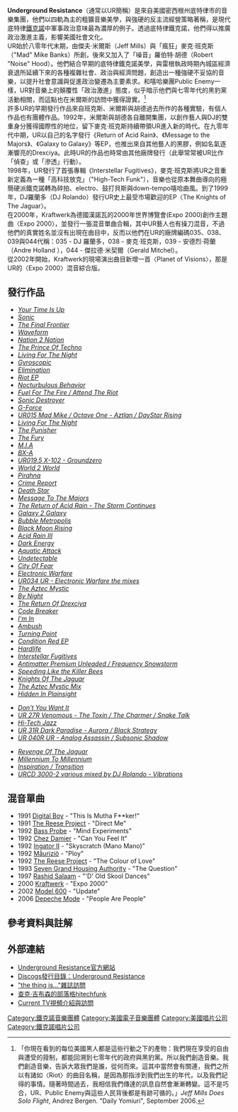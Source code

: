 {{Infobox musical artist
| Name            = Underground Resistance
| Img             =Underground_Resistance.jpg
| Img_capt        =Underground Resistance 集團標幟
| Background      = group_or_band
| Origin          = {{Flagicon|USA}} [[美國|美國]][[密西根州|密西根州]][[底特律市|底特律市]]
| Genre           = [[鐵克諾|鐵克諾]] 
| Years_active    = 1989年—至今
| Label           = Underground Resistance<br />Somewhere In Detroit (SID)
| Associated_acts = Drexciya<br />馬克·佛洛依德（Marc Floyd）<br />DJ羅蘭多（DJ Rolando）<br />詹姆斯·彭寧頓（James Pennington）<br />布萊克·巴克斯特（Blake Baxter）<br />查克·吉布森（Chuck Gibson）<br />傑拉德·米契爾（Gerald Mitchel）<br />DJ 3000<br />DJ斯庫爾吉（DJ Skurge）<br />DJ德克斯（DJ Dex）<br />DJ S2<br />The Vision<br />巴茲·句爾伊（Buzz Boree）<br />Suburban Knight<br />The Unknown Soldier<br />DJ迪吉托（DJ Di'jital）<br />克勞迪·楊（Claude Young）<br />Galaxy 2 Galaxy
| URL             =  [www.undergroundresistance.com]
| Current_members = 麥克·班克斯（Mike Banks）<br />DJ 3000<br />DJ德克斯（DJ Dex）<br />DJ S2<br />The Vision<br />巴茲·包爾伊（Buzz Boree）<br />Suburban Knight<br />The Unknown Soldier<br />DJ斯庫爾吉（DJ Skurge）
| Past_members    = 傑夫·米爾斯（Jeff Mills）<br />克勞迪·楊（Claude Young）<br />羅伯特·胡德（Robert Hood）<br />DJ羅蘭多（DJ Rolando）
}}
'''Underground Resistance'''（通常以UR簡稱）是來自美國密西根州底特律市的音樂集團，他們以四軌為主的粗獷音樂美學，與強硬的反主流經營策略著稱，是現代底特律[[鐵克諾|鐵克諾]]中軍事政治意味最為濃厚的例子。透過底特律鐵克諾，他們得以推廣政治激進主義，影響美國社會文化。<br />

UR始於八零年代末期，由傑夫·米爾斯（Jeff Mills）與「瘋狂」麥克·班克斯（"Mad" Mike Banks）所創，後來又加入了「噪音」羅伯特·胡德（Robert "Noise" Hood）。他們結合早期的底特律鐵克諾美學，與雷根執政時期內城區經濟衰退所延續下來的各種複雜社會、政治與經濟問題，創造出一種強硬不妥協的音樂，以提升社會意識與促進政治變遷為主要素求。和嘻哈樂團Public Enemy一樣，UR對音樂上的顛覆性「政治激進」態度，似乎暗示他們與七零年代的黑豹黨活動相關，而這點也在米爾斯的訪問中獲得證實。<ref>「你現在看到的每位美國黑人都是這些行動之下的產物：我們現在享受的自由與遭受的箝制，都能回溯到七零年代的政府與黑豹黨。所以我們創造音樂。我們創造音樂，告訴大眾我們是誰，從何而來。這其中當然會有關連，我們之所以有諸如〈Riot〉的曲目名稱，是因為那指涉到我們出生的年代，以及我們記得的事情。隨著時間過去，我相信我們傳達的訊息自然會漸漸轉變。這不是巧合，UR、Public Enemy與這些人民背後都是有跡可循的。」''Jeff Mills Does Solo Flight'', Andrez Bergen. "Daily Yomiuri", September 2006.</ref><br />

許多UR的早期發行作品來自班克斯、米爾斯與胡德過去所作的各種實驗，有個人作品也有團體作品。1992年，米爾斯與胡德各自離開集團，以創作藝人與DJ的雙重身分獲得國際性的地位，留下麥克·班克斯持續帶領UR進入新的時代。在九零年代中期，UR以自己的名字發行《Return of Acid Rain》、《Message to the Majors》、《Galaxy to Galaxy》等EP，也推出來自其他藝人的黑膠，例如名氣逐漸響亮的Drexciya。此時UR的作品也時常由其他廠牌發行（此舉常常被UR比作「偵查」或「滲透」行動）。<br />

1998年，UR發行了首張專輯《Interstellar Fugitives》，麥克·班克斯將UR之音重新定義為一種「高科技放克」（"High-Tech Funk"），音樂也從原本舞曲導向的極簡硬派鐵克諾轉為碎拍、electro、鼓打貝斯與down-tempo嘻哈曲風。到了1999年，DJ羅蘭多（DJ Rolando）發行UR史上最受市場歡迎的EP〈The Knights of The Jaguar〉。<br />

在2000年，Kraftwerk為德國漢諾瓦的2000年世界博覽會(Expo 2000)創作主題曲〈Expo 2000〉，並發行一張混音單曲合輯，其中UR藝人也有操刀混音，不過他們的真實姓名並沒有出現在曲目中，反而以他們在UR的廠牌編碼035、038、039與044代稱：035 - DJ 羅蘭多，038 - 麥克·班克斯，039 - 安德烈·荷蘭（Andre Holland ），044 - 傑拉德·米契爾（Gerald Mitchel）。<br />

從2002年開始，Kraftwerk的現場演出曲目新增一首〈Planet of Visions〉，那是UR的〈Expo 2000〉混音綜合版。

== 發行作品 ==
* ''[[UR001_UR_+_Yolanda_-_Your_Time_Is_Up_(album)|Your Time Is Up]]''
* ''[[UR002_UR_-_Sonic_(album)|Sonic]]''
* ''[[UR003_UR_-_The_Final_Frontier_(album)|The Final Frontier]]''
* ''[[UR004_UR_-_Waveform_(album)|Waveform]]''
* ''[[UR005_UR_-_Nation_2_Nation_(album)|Nation 2 Nation]]''
* ''[[UR006_Blake_Baxter_-_The_Prince_Of_Techno_(album)|The Prince Of Techno]]''
* ''[[UR007_UR_featuring_Yolanda_-_Living_For_The_Night_(album)|Living For The Night]]''
* ''[[UR008_The_Vision_-_Gyroscopic_(album)|Gyroscopic]]''
* ''[[UR009_UR_+_Yolanda_-_Elimination_(remix)_(album)|Elimination]]''
* ''[[UR010_UR_-_Riot_EP_(album)|Riot EP]]''
* ''[[UR011_Suburban_Knight_-_Nocturbulous_Behavior_(album)|Nocturbulous Behavior]]''
* ''[[UR012_UR_-_Fuel_For_The_Fire_/_Attend_The_Riot_(album)|Fuel For The Fire / Attend The Riot]]''
* ''[[UR013_X-101_-_Sonic_Destroyer_(LP)_(album)|Sonic Destroyer]]''
* ''[[UR013.5_X-101_-_G-Force_(album)|G-Force]]''
* ''[[UR015_Mad_Mike_/_Octave_One_-_Aztlan_/_DayStar_Rising_(12")_(album)|UR015 Mad Mike / Octave One - Aztlan / DayStar Rising]]''
* ''[[UR016_UR_+_Yolanda_-_Living_For_The_Night_(remix)_(album)|Living For The Night]]''
* ''[[UR017_UR_-_The_Punisher_(album)|The Punisher]]''
* ''[[UR018_UR_-_The_Fury_(1991)_(album)|The Fury]]''
* ''[[UR018_UR_-_M.I.A_(1999)_(album)|M.I.A]]''
* ''[[UR019_X-102_-_BX-A_(album)|BX-A]]''
* ''[[UR019.5_X-102_-_Groundzero_(album)|UR019.5 X-102 - Groundzero]]''
* ''[[UR020_UR_-_World_2_World_(album)|World 2 World]]''
* ''[[UR021_UR_-_Pirahna_(1992)_(album)|Pirahna]]''
* ''[[UR021_UR_-_Crime_Report_(1998)_(album)|Crime Report]]''
* ''[[UR022_UR_-_Death_Star_(album)|Death Star]]''
* ''[[UR023_UR_-_Message_To_The_Majors_(album)|Message To The Majors]]''
* ''[[UR024_UR_-_The_Return_of_Acid_Rain_-_The_Storm_Continues_(album)|The Return of Acid Rain - The Storm Continues]]''
* ''[[UR025_UR_-_Galaxy_2_Galaxy_(2x12")_(album)|Galaxy 2 Galaxy]]''
* ''[[UR026_Drexciya_-_Bubble_Metropolis_(album)|Bubble Metropolis]]''
* ''[[UR027_Scan_7_-_Black_Moon_Rising_(album)|Black Moon Rising]]''
* ''[[UR028_UR_-_Acid_Rain_III_(2x12")_(album)|Acid Rain III]]''
* ''[[UR029_Suburban_Knight_and_Mad_Mike_-_Dark_Energy_(2x12")_(album)|Dark Energy]]''
* ''[[UR030_Drexciya_-_Aquatic_Attack_(album)|Aquatic Attack]]''
* ''[[UR031_Scan_7_-_Undetectable_(album)|Undetectable]]''
* ''[[UR032_UR_-_City_Of_Fear_(album)|City Of Fear]]''
* ''[[UR033_UR_-_Electronic_Warfare_(2x12")_(album)|Electronic Warfare]]''
* ''[[UR034_UR_-_Electronic_Warfare_the_mixes_(album)|UR034 UR - Electronic Warfare the mixes]]''
* ''[[UR035_UR_-_The_Aztec_Mystic_(album)|The Aztec Mystic]]''
* ''[[UR036_Suburban_Knight_-_By_Night_(album)|By Night]]''
* ''[[UR037_Drexciya_-_The_Return_Of_Drexciya_(album)|The Return Of Drexciya]]''
* ''[[UR038_UR_-_Code_Breaker_(album)|Code Breaker]]''
* ''[[UR039_The_Infiltrator_-_I'm_In_(album)|I'm In]]''
* ''[[UR040_UR_-_Ambush_(album)|Ambush]]''
* ''[[UR042_UR_-_Turning_Point_(2x12")_(album)|Turning Point]]''
* ''[[UR043_UR_-_Condition_Red_EP_(12")_(album)|Condition Red EP]]''
* ''[[UR044_Hardlife_-_Hardlife_(12")_(album)|Hardlife]]''
* ''[[UR045_UR_-_Interstellar_Fugitives_(3xLP/CD)_(album)|Interstellar Fugitives]]''
* ''[[UR047_Vintage_Future_-_Antimatter_Premium_Unleaded_/_Frequency_Snowstorm_(album)|Antimatter Premium Unleaded / Frequency Snowstorm]]''
* ''[[UR048_The_Swarm_-_Speeding_Like_the_Killer_Bees_(album)|Speeding Like the Killer Bees]]''
* ''[[UR049_Aztec_Mystic_-_Knights_Of_The_Jaguar_EP_(album)|Knights Of The Jaguar]]''
* ''[[UR049_various_mixed_by_DJ_Roland_-_The_Aztec_Mystic_Mix_(CD)_(album)|The Aztec Mystic Mix]]''
* ''[[UR050_Suburban_Knight_-_Hidden_In_Plainsight_EP_(12")_(album)|Hidden In Plainsight]]''

* ''[[UR_16R_Davina_-_Don't_You_Want_It_(12")_(album)|Don't You Want It]]''
* ''[[UR_27R_Venomous_-_The_Toxin_/_The_Charmer_/_Snake_Talk_(12")_(album)|UR 27R Venomous - The Toxin / The Charmer / Snake Talk]]''
* ''[[UR_28R_UR_featuring_Galaxy_2_Galaxy_Live_-_Hi-Tech_Jazz_(12")_(album)|Hi-Tech Jazz]]''
* ''[[UR_31R_Dark_Paradise_-_Aurora_/_Black_Strategy_(12")_(album)|UR 31R Dark Paradise - Aurora / Black Strategy]]''
* ''[[UR_040R_UR_-_Analog_Assassin_/_Subsonic_Shadow_(12")_(album)|UR 040R UR - Analog Assassin / Subsonic Shadow]]''

* ''[[UR_2000_Aztec_Mystic_-_Revenge_Of_The_Jaguar_(jeff_mills_remix)_(12")_(album)|Revenge Of The Jaguar]]''
* ''[[UR_2001_UR_-_Millennium_To_Millennium_(12")_(album)|Millennium To Millennium]]''
* ''[[UR_3000_UR_-_Inspiration_/_Transition_(12")_(album)|Inspiration / Transition]]''
* ''[[URCD_3000-2_various_mixed_by_DJ_Rolando_-_Vibrations_(CD)_(album)|URCD 3000-2 various mixed by DJ Rolando - Vibrations]]''

== 混音單曲 ==
* 1991 [[Digital_Boy|Digital Boy]] - "This Is Mutha F**ker!"
* 1991 [[The_Reese_Project|The Reese Project]] - "Direct Me"
* 1992 [[Bass_Probe|Bass Probe]] - "Mind Experiments"
* 1992 [[Chez_Damier|Chez Damier]] - "Can You Feel It"
* 1992 [[Ingator_II|Ingator II]] - "Skyscratch (Mano Mano)"
* 1992 [[Måuriziö|Måuriziö]] - "Ploy"
* 1992 [[The_Reese_Project|The Reese Project]] - "The Colour of Love"
* 1993 [[Seven_Grand_Housing_Authority|Seven Grand Housing Authority]] - "The Question"
* 1997 [[Rashid_Salaam|Rashid Salaam]] - "'D' Old Skool Dances"
* 2000 [[Kraftwerk|Kraftwerk]] - "Expo 2000"
* 2002 [[Model_600|Model 600]] - "Update"
* 2006 [[Depeche_Mode|Depeche Mode]] - "People Are People"

==參考資料與註解==
{{reflist}}

== 外部連結 ==
* [http://www.undergroundresistance.com/ Underground Resistance官方網站] {{Wayback|url=http://www.undergroundresistance.com/ |date=20220420002507 }}
* [http://www.discogs.com/label/Underground+Resistance Discogs發行目錄：Underground Resistance ] {{Wayback|url=http://www.discogs.com/label/Underground+Resistance |date=20121109132433 }}
* [https://web.archive.org/web/20090810234442/http://www.thethingis.co.uk/index.php/2007/10/20/tti-speaks-to-underground-resistance/ "the thing is..."雜誌訪問]
* [https://web.archive.org/web/20100326044945/http://hitechfunk.com/ 查克·吉布森的部落格hitechfunk]
* [https://web.archive.org/web/20100520210735/http://current.com/entertainment/music/89891932_detroits-underground-resistance.htm Current TV視頻介紹與訪問]

{{Authority control}}
[[Category:鐵克諾音樂團體|Category:鐵克諾音樂團體]]
[[Category:美國電子音樂團體|Category:美國電子音樂團體]]
[[Category:美國唱片公司|Category:美國唱片公司]]
[[Category:鐵克諾唱片公司|Category:鐵克諾唱片公司]]